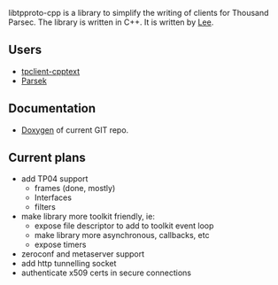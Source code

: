 libtpproto-cpp is a library to simplify the writing of clients for Thousand Parsec. The library is written in C++. It is written by [[User:Lee Begg|Lee]].

==Users==
* [[tpclient-cpptext]]
* [[Parsek]]

==Documentation==
* [http://www.thousandparsec.net/tp/dev/documents/libtpproto-cpp/html/ Doxygen] of current GIT repo.

== Current plans ==
* add TP04 support
** frames (done, mostly)
** Interfaces
** filters
* make library more toolkit friendly, ie:
** expose file descriptor to add to toolkit event loop
** make library more asynchronous, callbacks, etc
** expose timers
* zeroconf and metaserver support
* add http tunnelling socket
* authenticate x509 certs in secure connections
